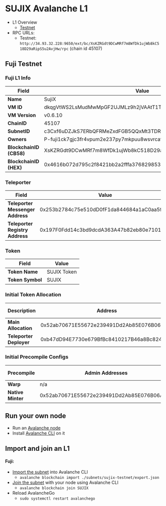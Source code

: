 # SUJIX Avalanche L1

- L1 Overview
  - [Testnet](https://subnets-test.avax.network/subnets/c3Cxf6uDZJkS7ERbQFRMeZxdFGB5QQxMt3TDRymxqySHRywGz)
- RPC URLs:
  - Testnet: `http://34.93.32.228:9650/ext/bc/XsKZRGdt9DCwMRf7m8WfDk1ujWb8kC518D29aRipS5u2AvjHw/rpc` (chain id 45107)

## Fuji Testnet

### Fuji L1 Info

| Field           | Value                                                                                     |
|-----------------|-------------------------------------------------------------------------------------------|
| **Name**        | SujiX                                                                                     |
| **VM ID**       | dkqgVtWS2LsMudMwMpGF2UJMLz9h2jVAAtT1TaiADH8x741ft                                          |
| **VM Version**  | v0.6.10                                                                                    |
| **ChainID**     | 45107                                                                                      |
| **SubnetID**    | c3Cxf6uDZJkS7ERbQFRMeZxdFGB5QQxMt3TDRymxqySHRywGz                                          |
| **Owners**      | P-fuji1ck7gjc3fr4vpum2e237py7mkpuu8wsvrcafc0n                                              |
| **BlockchainID (CB58)** | XsKZRGdt9DCwMRf7m8WfDk1ujWb8kC518D29aRipS5u2AvjHw                                  |
| **BlockchainID (HEX)**  | 0x4616b072d795c2f8421bb2a2fffa376829853ddf1d7dd7be0e56df3e1109f76e                 |

### Teleporter

| Field                        | Value                                                                         |
|------------------------------|-------------------------------------------------------------------------------|
| **Teleporter Messenger Address** | 0x253b2784c75e510dD0fF1da844684a1aC0aa5fcf                                |
| **Teleporter Registry Address**  | 0x197F0Fdd14c3bd9dcdA363A47b82eb80e7101608                                |

### Token

| Field         | Value            |
|---------------|------------------|
| **Token Name** | SUJIX Token     |
| **Token Symbol** | SUJIX         |

### Initial Token Allocation

| Description              | Address                                      | Amount (10^18) | Amount (WEI)                    |
|--------------------------|----------------------------------------------|----------------|----------------------------------|
| **Main Allocation**       | 0x52ab70671E55672e239491Dd2Ab85E076B06A4eb  | 214000000      | 214000000000000000000000000     |
| **Teleporter Deployer**   | 0xb47dD94E7730e679BfBc8410217B46a8Bc82480E  | 600            | 600000000000000000000           |

### Initial Precompile Configs

| Precompile    | Admin Addresses                            | Manager Addresses | Enabled Addresses |
|---------------|--------------------------------------------|-------------------|-------------------|
| **Warp**      | n/a                                        | n/a               | n/a               |
| **Native Minter** | 0x52ab70671E55672e239491Dd2Ab85E076B06A4eb |                   |                   |

## Run your own node

- Run an [Avalanche node](https://docs.avax.network/nodes/build/set-up-node-with-installer)
- Install [Avalanche CLI](https://docs.avax.network/subnets/install-avalanche-cli) on it

## Import and join an L1

#### Fuji:

- [Import the subnet](https://docs.avax.network/subnets/how-to-import-subnet) into Avalanche CLI
  - `avalanche blockchain import ./subnets/sujix-testnet/export.json`
- [Join the subnet](https://docs.avax.network/subnets/deploying-subnets-on-prod#joining-a-subnet) with your node using Avalanche CLI
  - `avalanche blockchain join SUJIX`
- Reload AvalancheGo
  - `sudo systemctl restart avalanchego`